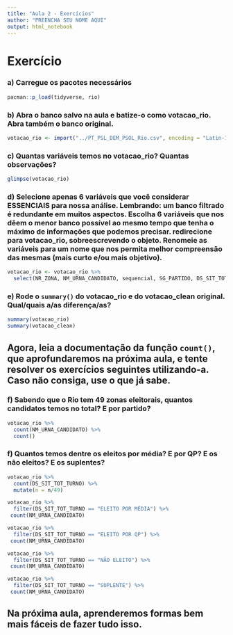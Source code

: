 ```yaml
---
title: "Aula 2 - Exercícios"
author: "PREENCHA SEU NOME AQUI"
output: html_notebook
---
```


# Exercício

### a) Carregue os pacotes necessários

```r
pacman::p_load(tidyverse, rio)
```

### b) Abra o banco salvo na aula e batize-o como votacao_rio. Abra também o banco original.

```r
votacao_rio <- import("../PT_PSL_DEM_PSOL_Rio.csv", encoding = "Latin-1")
```

### c) Quantas variáveis temos no votacao_rio? Quantas observações? 

```r
glimpse(votacao_rio)
```

### d) Selecione apenas 6 variáveis que você considerar ESSENCIAIS para nossa análise. Lembrando: um banco filtrado é redundante em muitos aspectos. Escolha 6 variáveis que nos dêem o menor banco possível ao mesmo tempo que tenha o máximo de informações que podemos precisar. redirecione para votacao_rio, sobreescrevendo o objeto. Renomeie as variáveis para um nome que nos permita melhor compreensão das mesmas (mais curto e/ou mais objetivo).

```r
votacao_rio <- votacao_rio %>% 
  select(NR_ZONA, NM_URNA_CANDIDATO, sequencial, SG_PARTIDO, DS_SIT_TOT_TURNO, QT_VOTOS_NOMINAIS)
```

### e) Rode o `summary()` do votacao_rio e do votacao_clean original. Qual/quais a/as diferença/as?

```r
summary(votacao_rio)
summary(votacao_clean)
```

## Agora, leia a documentação da função `count()`, que aprofundaremos na próxima aula, e tente resolver os exercícios seguintes utilizando-a. Caso não consiga, use o que já sabe. 

### f) Sabendo que o Rio tem 49 zonas eleitorais, quantos candidatos temos no total? E por partido?

```r
votacao_rio %>% 
  count(NM_URNA_CANDIDATO) %>% 
  count()
```


### f) Quantos temos dentre os eleitos por média? E por QP? E os não eleitos? E os suplentes?

```r
votacao_rio %>% 
  count(DS_SIT_TOT_TURNO) %>% 
  mutate(n = n/49)

votacao_rio %>% 
  filter(DS_SIT_TOT_TURNO == "ELEITO POR MÉDIA") %>% 
 count(NM_URNA_CANDIDATO)

votacao_rio %>% 
  filter(DS_SIT_TOT_TURNO == "ELEITO POR QP") %>% 
 count(NM_URNA_CANDIDATO)

votacao_rio %>% 
  filter(DS_SIT_TOT_TURNO == "NÃO ELEITO") %>% 
 count(NM_URNA_CANDIDATO)

votacao_rio %>% 
  filter(DS_SIT_TOT_TURNO == "SUPLENTE") %>% 
 count(NM_URNA_CANDIDATO)
```


## Na próxima aula, aprenderemos formas bem mais fáceis de fazer tudo isso. 
